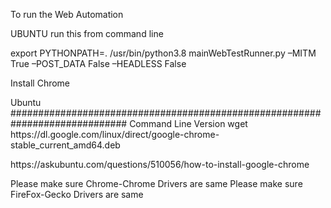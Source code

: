 To run the Web Automation

UBUNTU
run this from command line

export PYTHONPATH=.
/usr/bin/python3.8 mainWebTestRunner.py --MITM True --POST_DATA False --HEADLESS False

Install Chrome

Ubuntu
#############################################################################
Command Line Version
wget https://dl.google.com/linux/direct/google-chrome-stable_current_amd64.deb

https://askubuntu.com/questions/510056/how-to-install-google-chrome

Please make sure Chrome-Chrome Drivers are same
Please make sure FireFox-Gecko Drivers are same

##############################################################################